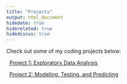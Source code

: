 ```yaml
---
title: "Projects"
output: html_document
hidedate: true
hiderelated: true
hidediscus: true
---
```


Check out some of my coding projects below:


<i class="fa fa-signal"></i> &nbsp; [Project 1: Exploratory Data Analysis](/project/project1.Rmd/)

<i class="fa fa-line-chart"></i> &nbsp; [Project 2: Modeling, Testing, and Predicting](/project/project2.Rmd/)

<!--
<i class="fa fa-pie-chart"></i> 
<i class="fa fa-tasks"></i> 
-->

